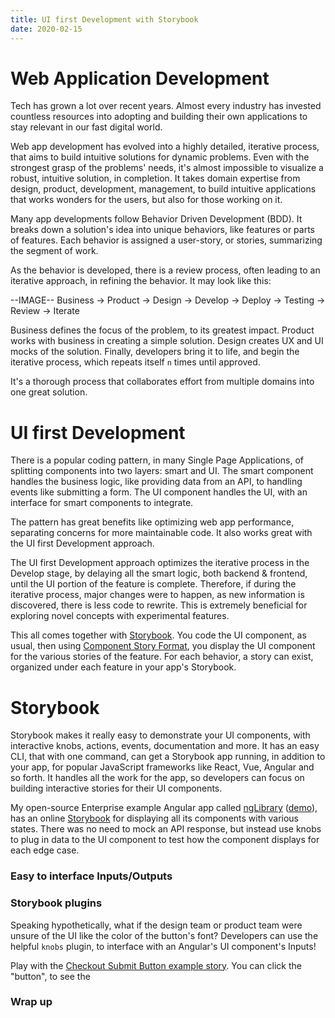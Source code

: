 ---
title: UI first Development with Storybook
date: 2020-02-15
---

# Web Application Development

Tech has grown a lot over recent years. Almost every industry has invested countless resources into adopting and building their own applications to stay relevant in our fast digital world.

Web app development has evolved into a highly detailed, iterative process, that aims to build intuitive solutions for dynamic problems. Even with the strongest grasp of the problems' needs, it's almost impossible to visualize a robust, intuitive solution, in completion. It takes domain expertise from design, product, development, management, to build intuitive applications that works wonders for the users, but also for those working on it.

Many app developments follow Behavior Driven Development (BDD). It breaks down a solution's idea into unique behaviors, like features or parts of features. Each behavior is assigned a user-story, or stories, summarizing the segment of work.

As the behavior is developed, there is a review process, often leading to an iterative approach, in refining the behavior. It may look like this:

--IMAGE--
Business -> Product -> Design -> Develop -> Deploy -> Testing -> Review -> Iterate

Business defines the focus of the problem, to its greatest impact. Product works with business in creating a simple solution. Design creates UX and UI mocks of the solution. Finally, developers bring it to life, and begin the iterative process, which repeats itself `n` times until approved.

It's a thorough process that collaborates effort from multiple domains into one great solution. 

# UI first Development

There is a popular coding pattern, in many Single Page Applications, of splitting components into two layers: smart and UI. The smart component handles the business logic, like providing data from an API, to handling events like submitting a form. The UI component handles the UI, with an interface for smart components to integrate.

The pattern has great benefits like optimizing web app performance, separating concerns for more maintainable code. It also works great with the UI first Development approach.

The UI first Development approach optimizes the iterative process in the Develop stage, by delaying all the smart logic, both backend & frontend, until the UI portion of the feature is complete. Therefore, if during the iterative process, major changes were to happen, as new information is discovered, there is less code to rewrite. This is extremely beneficial for exploring novel concepts with experimental features.

This all comes together with [Storybook](https://storybook.js.org/). You code the UI component, as usual, then using [Component Story Format](https://storybook.js.org/docs/react/api/csf), you display the UI component for the various stories of the feature. For each behavior, a story can exist, organized under each feature in your app's Storybook.

# Storybook

Storybook makes it really easy to demonstrate your UI components, with interactive knobs, actions, events, documentation and more. It has an easy CLI, that with one command, can get a Storybook app running, in addition to your app, for popular JavaScript frameworks like React, Vue, Angular and so forth. It handles all the work for the app, so developers can focus on building interactive stories for their UI components.

My open-source Enterprise example Angular app called [ngLibrary](https://github.com/mrWh1te/ngLibrary) ([demo](https://nglibrary-demo.netlify.com/)), has an online [Storybook](https://nglibrary-demo.netlify.com/storybook) for displaying all its components with various states. There was no need to mock an API response, but instead use knobs to plug in data to the UI component to test how the component displays for each edge case.

### Easy to interface Inputs/Outputs

### Storybook plugins

Speaking hypothetically, what if the design team or product team were unsure of the UI like the color of the button's font? Developers can use the helpful `knobs` plugin, to interface with an Angular's UI component's Inputs!

Play with the [Checkout Submit Button example story](https://nglibrary-demo.netlify.com/storybook/?path=/story/checkout-submit-button--example). You can click the "button", to see the 


### Wrap up


